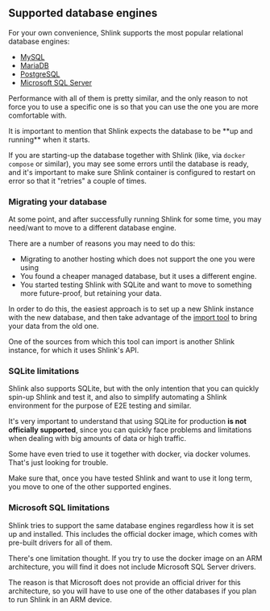 
## Supported database engines

For your own convenience, Shlink supports the most popular relational database engines:

* [MySQL](https://www.mysql.com/)
* [MariaDB](https://mariadb.org/)
* [PostgreSQL](https://www.postgresql.org/)
* [Microsoft SQL Server](https://www.microsoft.com/sql-server/)

Performance with all of them is pretty similar, and the only reason to not force you to use a specific one is so that you can use the one you are more comfortable with.

<Callout type="warning" title="Database availability">
  It is important to mention that Shlink expects the database to be **up and running** when it starts.

  If you are starting-up the database together with Shlink (like, via `docker compose` or similar), you may see some errors until the database is ready, and it's important to make sure Shlink container is configured to restart on error so that it "retries" a couple of times.
</Callout>

### Migrating your database

At some point, and after successfully running Shlink for some time, you may need/want to move to a different database engine.

There are a number of reasons you may need to do this:

* Migrating to another hosting which does not support the one you were using
* You found a cheaper managed database, but it uses a different engine.
* You started testing Shlink with SQLite and want to move to something more future-proof, but retaining your data.

In order to do this, the easiest approach is to set up a new Shlink instance with the new database, and then take advantage of the [import tool](/documentation/advanced/import-short-urls/#shlink-instance) to bring your data from the old one.

One of the sources from which this tool can import is another Shlink instance, for which it uses Shlink's API.

### SQLite limitations

Shlink also supports SQLite, but with the only intention that you can quickly spin-up Shlink and test it, and also to simplify automating a Shlink environment for the purpose of E2E testing and similar.

It's very important to understand that using SQLite for production **is not officially supported**, since you can quickly face problems and limitations when dealing with big amounts of data or high traffic.

Some have even tried to use it together with docker, via docker volumes. That's just looking for trouble.

Make sure that, once you have tested Shlink and want to use it long term, you move to one of the other supported engines.

### Microsoft SQL limitations

Shlink tries to support the same database engines regardless how it is set up and installed. This includes the official docker image, which comes with pre-built drivers for all of them.

There's one limitation thought. If you try to use the docker image on an ARM architecture, you will find it does not include Microsoft SQL Server drivers.

The reason is that Microsoft does not provide an official driver for this architecture, so you will have to use one of the other databases if you plan to run Shlink in an ARM device.
